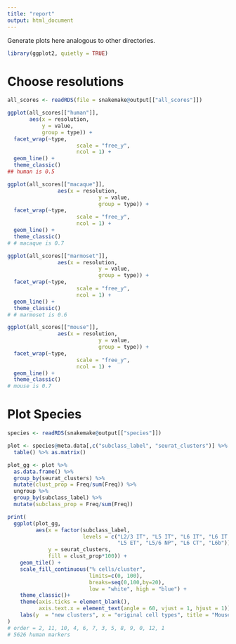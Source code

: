 ```yaml
---
title: "report"
output: html_document
---
```


Generate plots here analogous to other directories.

```r
library(ggplot2, quietly = TRUE)
```

# 

# Choose resolutions

```r
all_scores <- readRDS(file = snakemake@output[["all_scores"]])
```

```r
ggplot(all_scores[["human"]],
       aes(x = resolution,
           y = value,
           group = type)) +
  facet_wrap(~type,
                      scale = "free_y",
                      ncol = 1) +
  geom_line() +
  theme_classic()
## human is 0.5
```

```r
ggplot(all_scores[["macaque"]],
                aes(x = resolution,
                             y = value,
                             group = type)) +
  facet_wrap(~type,
                      scale = "free_y",
                      ncol = 1) +
  geom_line() +
  theme_classic()
# # macaque is 0.7
```

```r
ggplot(all_scores[["marmoset"]],
                aes(x = resolution,
                             y = value,
                             group = type)) +
  facet_wrap(~type,
                      scale = "free_y",
                      ncol = 1) +
  geom_line() +
  theme_classic()
# # marmoset is 0.6
```

```r
ggplot(all_scores[["mouse"]],
                aes(x = resolution,
                             y = value,
                             group = type)) +
  facet_wrap(~type,
                      scale = "free_y",
                      ncol = 1) +
  geom_line() +
  theme_classic()
# mouse is 0.7
```

# Plot Species

```r
species <- readRDS(snakemake@output[["species"]])
```

```r
plot <- species@meta.data[,c("subclass_label", "seurat_clusters")] %>%
  table() %>% as.matrix()
```

```r
plot_gg <- plot %>%
  as.data.frame() %>%
  group_by(seurat_clusters) %>%
  mutate(clust_prop = Freq/sum(Freq)) %>%
  ungroup %>%
  group_by(subclass_label) %>%
  mutate(subclass_prop = Freq/sum(Freq))
```

```r
print(
  ggplot(plot_gg,
         aes(x = factor(subclass_label,
                        levels = c("L2/3 IT", "L5 IT", "L6 IT", "L6 IT Car3",
                                   "L5 ET", "L5/6 NP", "L6 CT", "L6b")),
             y = seurat_clusters,
             fill = clust_prop*100)) +
    geom_tile() +
    scale_fill_continuous("% cells/cluster",
                          limits=c(0, 100),
                          breaks=seq(0,100,by=20),
                          low = "white", high = "blue") +
    theme_classic()+
    theme(axis.ticks = element_blank(),
          axis.text.x = element_text(angle = 60, vjust = 1, hjust = 1)) +
    labs(y  = "new clusters", x = "original cell types", title = "Mouse Human markers")
)
# order = 2, 11, 10, 4, 6, 7, 3, 5, 8, 9, 0, 12, 1
# 5626 human markers
```
